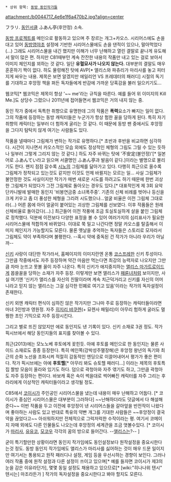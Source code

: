  * 상위 항목: [[동방 동인작가들]]

attachment:/b0044717_4e6e1f6a470b2.jpg?align=center

フラリ. [[동인서클]] ふあん亭(후안정) 소속.

[[동방 프로젝트]]를 메인으로 활동하고 있으며 주 장르는 개그+카오스. 시리어스에도 손을 대고 있어 [[동방영야초]] 설정에 기반한 시리어스물에도 손을 댄적이 있으나, 말아먹었다(…) 그래도 시리어스물을 내긴 했지만 이해가 너무 난해하고 열린 결말로 끝나게 유도해서 말이 많은 편. 하지만 C81때부턴 계속 잔잔한 내용의 작품만 내고 있는 걸로 보아서 이미지 체인지를 꾀하는 것 같다. 일단 '''유혈묘사가 나오지 않는다.''' 대부분의 결말도 매우 훈훈하기 짝이 없다. 하도 물렁해진 탓에 AVP[* 앨리스와 파츄리가 마리사를 놓고 피터지게 싸우는 내용. 제목은 보면 알겠지만 에일리언 VS 프레데터의 패러디] 시절의 독기를 기대하고 후앙정 책을 펴든 독자들에게 반감에 가까운 당혹감을 불러 일으키기도...
 
웹코믹[* 웹코믹은 제목이 항상 '~~ me'라는 규칙을 따른다. 예를 들어 위 이미지의 Kill Me.]도 상당수 그렸으나 2011년에 접어들면서 웹코믹은 거의 내지 않는 중.
  
동인 작가 중에서 독특한 취향으로 유명한데 그의 작품은 '''폭력'''요소가 빠지는 일이 없다. 그의 작품에 등장하는 동방 캐릭터들은 누군가가 항상 험한 꼴을 당하게 된다. 특히 자기 취향의 캐릭터는 일부러 더 험하게 굴리는 것 같다. 이 때문에 동방 팬 중에서도 후앙정을 그다지 탐탁치 않게 여기는 사람들도 있다.

작품을 낼때마다 그림체가 변하는 작가로 유명하다.[* 초반과 후반을 비교하면 심각하다. 시간이 지나면서 카오스적인 모습 외에도 정상적인 체형의 그림도 그릴 수 있는 듯하나 일부러 그렇게 그리지 않는 것 같다.] 하도 자주 바뀌는 탓에 '不安定(불안정)'[* 일본어로 ふあんてい라고 읽으며 서클명인 ふあん亭과 발음이 같다.]이라는 별명으로 불리기도 한다. 왠지 점점 갈수록 [[시노]]의 그림체를 닮아가고 있다. 다행히 최근으로 올수록 그림체가 정착되고 있는것도 같지만 이것도 언제 바뀔지는 모르는 일... 사실 그림체가 불안정한 것도 사실이지만 작가가 매번 새로운 시도를 하려고도 하기 때문에 한번 괴상한 그림체가 되었다가 그전 그림체로 돌아오는 경우도 있다.[* 대표적인게 제 3회 요악단카니발에 발매한 동인지 '비봉연금중 소녀폭주중'. 기존의 신체 비례를 벗어나 등신을 크게 키우고 좀 더 풍성한 체형을 그리려 시도했으나...얼굴 비율은 이전 그림체 그대로라(...) 어른 몸에 아이 얼굴이 붙어있는 괴상한 그림체를 선보였다. 이후 작품들은 원래 신체비율로 돌아갔다(...).]
최근들어 이전 작풍에 조금 토실토실하게 살을 붙인 그림체로 정착했다. 덕분에 이전보다 다양한 표정을 볼 수 있어 여러가지의 심리표사가 필요한 시리어스물에 적합하게 바뀌었다. 이대로 쭉 밀고 나간다면 정말 카오스를 탈출해서 이미지 체인지가 가능할지도 모른다. 물론 옛날을 추억하는 독자들은 스토리로 모자라서 그림체도 약이 부족하다며 불평한다. --혹시 약에 중독된 건 작가가 아니라 우리가 아닐까--

[[신키]] 사랑이 대단한 작가라서, 홈페이지의 이미지란엔 온통 [[코스프레]]한 신키 투성이다. 그만큼 작중에서도 자주 등장하며 약간 마음만 먹는다면 최강의 능력자로 나오지만 그만큼 차마 눈뜨고 못볼 꼴이 자주 나온다. 특히 신키가 애지중지하는 [[앨리스 마가트로이드]]게 몹쓸꼴을 당하는 소재가 자주 등장. 이렇게만 보면 앨리스가 [[패륜]]녀처럼 보이지만, 사실 여기엔 '신키가 앨리스를 자신의 친딸이라며 계속 치근덕거리고 신키를 자신의 어머니라고 믿지 않는 앨리스는 그걸 심각한 민폐로 여기고 있음'이라는 작가의 독자설정이 존재한다.

신키 외엔 캐릭터 편식이 심하진 않은 작가지만 그나마 주로 등장하는 캐릭터들이라면 마녀 3인방과 영원정. 자주 [[히지리 뱌쿠렌]](+ 묘렌사 패밀리)이 아무리 험하게 굴러도 멀쩡한 초인 기믹으로 자주 등장시킨다.

그리고 별로 뜨진 않았지만 에로 동인지도 낸 기록이 있다. 신키 소재로 3권 정도. 작가 픽시브에서 해당 동인지들의 표지를 찾아볼 수 있다.

최근(2013)에는 모노노베 후토에게 꽂힌듯. 아예 후토를 메인으로 한 동인지는 물론 사이드 소재로도 종종 등장한다. 특히 메인쪽(강박성주멸장해)은 후앙정 왕년의 독기와 최근의 순화 노선을 조화시켜 적절히 감동적인 엔딩으로 이끌어내어서 평가가 좋은 편이다. 작가 픽시브에는 아예 '''후토헬'''[* 아무리 봐도 슈토헬 패러디...] 이라는 제목의 후토특집 짤방 모음이 올라와 있기도 하다. 덤으로 곽청아와 자주 엮기도 하고, 그만큼 곽청아도 자주 등장하는 편이다. 바보캐 혹은 속이 썩을대로 썩어빠진 캐릭터를 자주 그리는 후라리에게 이상적인 캐릭터들이라고 생각될 정도.

C85에서 [[코메이지 코이시|코이시]]가 주인공인 시리어스물을 냈는데 내용이 매우 난해하고 어둡다. [* 코이시가 중심인 시리어스물은 대부분이 그러하다] ~~난해하더라도 덧글에서 다 해설해준다~~ 이번 작품을 두고 이전에 후앙정이 낸 시리어스들을 갈아엎을 반전작이 나왔다며 좋아하는 사람도 있고 반대로 특유의 약빤 개그를 기대한 사람들은 ~~후앙정이 결국 약을 끊었다고~~ 아쉬워하지만 전체적으로 그럭저럭한 수작이라는 평. 여기서 코메이지 자매 외에도 다른 인물들도 나오는데 후앙정의 세계관을 조금 엿볼수있다. [* 코이시가 [[키리사메 마리사|마리사]], [[사이교우지 유유코|유유코]], [[후지와라노 모코우|모코우]] 각각의 꿈의 방으로 들어간다. --[[앨리스 마가트로이드|앨리스]]는?-- ]

굳이 특기할만한 상황이라면 동인지 작가임에도 동인설정보다 원작설정을 중요시한다는것 정도. 동방 동인지 작가임에도 앨리스가 마리사를 싫어하는 것이 매우 드문 일이지만 여기서는 통용되고 원작 패러디나 설정, 게임 등을 우선시하는 경향이 보인다.  그러나 여러 작품 중에 원작 설정과 다른 설정이 쓰이고 있으며[* 예를 들자면 코이시가 제3의 눈을 감은 이유라던가], 몇몇 동일 설정도 채용하고 있으므로[* [wiki:"히나나위 텐시" 텐시는] 마조라든가 ] 작가의 독자설정을 중요시한다고 봐야 할지도 모른다. 
